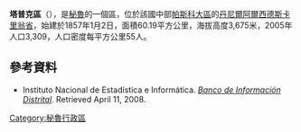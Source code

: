 '''塔普克區'''（{{lang-es|Distrito de Tápuc}}），是[[秘魯|秘魯]]的一個區，位於該國中部[[帕斯科大區|帕斯科大區]]的[[丹尼爾阿爾西德斯卡里翁省|丹尼爾阿爾西德斯卡里翁省]]，始建於1857年1月2日，面積60.19平方公里，海拔高度3,675米，2005年人口3,309，人口密度每平方公里55人。

==參考資料==
*{{es icon}} Instituto Nacional de Estadística e Informática. ''[https://web.archive.org/web/20080423164200/http://desa.inei.gob.pe/mapas/bid/ Banco de Información Distrital]''. Retrieved April 11, 2008.

{{Peru-geo-stub}}
[[Category:秘魯行政區|Category:秘魯行政區]]